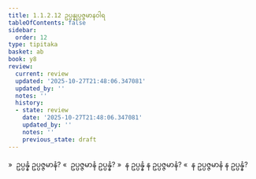 ```yaml
---
title: 1.1.2.12 ဥပ္ပန္နုပ္ပဇ္ဇမာနဝါရ
tableOfContents: false
sidebar:
  order: 12
type: tipitaka
basket: ab
book: y8
review:
  current: review
  updated: '2025-10-27T21:48:06.347081'
  updated_by: ''
  notes: ''
  history:
  - state: review
    date: '2025-10-27T21:48:06.347081'
    updated_by: ''
    notes: ''
    previous_state: draft
---
```



<ReviewStatus review={frontmatter.review} showDetails={true} />

<HypothesisAnnotation frontmatter={frontmatter} />

<DynamicBreadcrumb />

<Division number="38" book="y8" e="ch" v="34" p="295">

<Paragraph number="158" book="y8">
»  ဥပ္ပန္နံ ဥပ္ပဇ္ဇမာနံ?
</Paragraph>

<Paragraph number="159" book="y8">
«  ဥပ္ပဇ္ဇမာနံ ဥပ္ပန္နံ?
</Paragraph>

<Paragraph number="160" book="y8">
»  န ဥပ္ပန္နံ န ဥပ္ပဇ္ဇမာနံ?
</Paragraph>

<Paragraph number="161" book="y8">
«  န ဥပ္ပဇ္ဇမာနံ န ဥပ္ပန္နံ?
</Paragraph>
</Division>